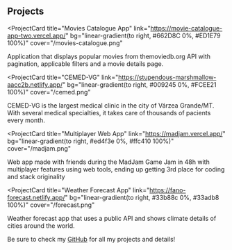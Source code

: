 ## Projects

<ProjectCard
  title="Movies Catalogue App"
  link="https://movie-catalogue-app-two.vercel.app/"
  bg="linear-gradient(to right, #662D8C 0%, #ED1E79 100%)"
  cover="/movies-catalogue.png"
>
  Application that displays popular movies from themoviedb.org API with
  pagination, applicable filters and a movie details page.
</ProjectCard>

<ProjectCard
  title="CEMED-VG"
  link="https://stupendous-marshmallow-aacc2b.netlify.app/"
  bg="linear-gradient(to right, #009245 0%, #FCEE21 100%)"
  cover="/cemed.png"
>
  CEMED-VG is the largest medical clinic in the city of Várzea Grande/MT. With
  several medical specialties, it takes care of thousands of pacients every
  month.
</ProjectCard>

<ProjectCard
  title="Multiplayer Web App"
  link="https://madjam.vercel.app/"
  bg="linear-gradient(to right, #ed4f3e 0%, #ffc410 100%)"
  cover="/madjam.png"
>
  Web app made with friends during the MadJam Game Jam in 48h with multiplayer
  features using web tools, ending up getting 3rd place for coding and stack
  originality
</ProjectCard>

<ProjectCard
  title="Weather Forecast App"
  link="https://fano-forecast.netlify.app/"
  bg="linear-gradient(to right, #33b88c 0%, #33adb8 100%)"
  cover="/forecast.png"
>
  Weather forecast app that uses a public API and shows climate details of
  cities around the world.
</ProjectCard>

Be sure to check my [GitHub](https://github.com/fanoromani) for all my projects and details!

